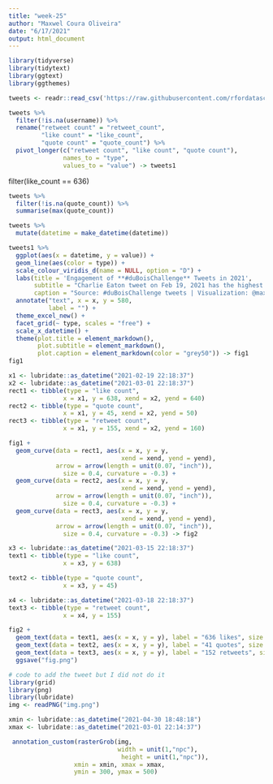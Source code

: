 ```yaml
---
title: "week-25"
author: "Maxwel Coura Oliveira"
date: "6/17/2021"
output: html_document
---
```



```r
library(tidyverse)
library(tidytext)
library(ggtext)
library(ggthemes)
```


```r
tweets <- readr::read_csv('https://raw.githubusercontent.com/rfordatascience/tidytuesday/master/data/2021/2021-06-15/tweets.csv')
```
```r
tweets %>% 
  filter(!is.na(username)) %>% 
  rename("retweet count" = "retweet_count",
         "like count" = "like_count",
         "quote count" = "quote_count") %>% 
  pivot_longer(c("retweet count", "like count", "quote count"), 
               names_to = "type",
               values_to = "value") -> tweets1
```
filter(like_count == 636)

```r
tweets %>% 
  filter(!is.na(quote_count)) %>% 
  summarise(max(quote_count))
```

```r
tweets %>% 
  mutate(datetime = make_datetime(datetime))
```





```r
tweets1 %>% 
  ggplot(aes(x = datetime, y = value)) + 
  geom_line(aes(color = type)) +
  scale_colour_viridis_d(name = NULL, option = "D") +
  labs(title = 'Engagement of **#duBoisChallenge** Tweets in 2021',
       subtitle = "Charlie Eaton tweet on Feb 19, 2021 has the highest engagement of #duBoisChallenge",
       caption = "Source: #duBoisChallenge tweets | Visualization: @maxwelco") +
  annotate("text", x = x, y = 580, 
           label = "") +
  theme_excel_new() +
  facet_grid(~ type, scales = "free") +
  scale_x_datetime() +
  theme(plot.title = element_markdown(),
        plot.subtitle = element_markdown(),
        plot.caption = element_markdown(color = "grey50")) -> fig1
fig1
```


```r
x1 <- lubridate::as_datetime("2021-02-19 22:18:37")
x2 <- lubridate::as_datetime("2021-03-01 22:18:37")
rect1 <- tibble(type = "like count",
               x = x1, y = 638, xend = x2, yend = 640)
rect2 <- tibble(type = "quote count",
               x = x1, y = 45, xend = x2, yend = 50)
rect3 <- tibble(type = "retweet count",
               x = x1, y = 155, xend = x2, yend = 160)
```


```r
fig1 +
  geom_curve(data = rect1, aes(x = x, y = y, 
                               xend = xend, yend = yend),
             arrow = arrow(length = unit(0.07, "inch")), 
               size = 0.4, curvature = -0.3) +
  geom_curve(data = rect2, aes(x = x, y = y, 
                               xend = xend, yend = yend),
             arrow = arrow(length = unit(0.07, "inch")), 
               size = 0.4, curvature = -0.3) + 
  geom_curve(data = rect3, aes(x = x, y = y, 
                               xend = xend, yend = yend),
             arrow = arrow(length = unit(0.07, "inch")), 
               size = 0.4, curvature = -0.3) -> fig2
```


```r
x3 <- lubridate::as_datetime("2021-03-15 22:18:37")
text1 <- tibble(type = "like count", 
               x = x3, y = 638)

text2 <- tibble(type = "quote count",
               x = x3, y = 45)

x4 <- lubridate::as_datetime("2021-03-18 22:18:37")
text3 <- tibble(type = "retweet count",
               x = x4, y = 155)
```


```r
fig2 +
  geom_text(data = text1, aes(x = x, y = y), label = "636 likes", size = 3) +
  geom_text(data = text2, aes(x = x, y = y), label = "41 quotes", size = 3) +
  geom_text(data = text3, aes(x = x, y = y), label = "152 retweets", size = 3) +
  ggsave("fig.png")
```


```r
# code to add the tweet but I did not do it
library(grid)
library(png)
library(lubridate)
img <- readPNG("img.png")

xmin <- lubridate::as_datetime("2021-04-30 18:48:18")
xmax <- lubridate::as_datetime("2021-03-01 22:14:37")

 annotation_custom(rasterGrob(img, 
                              width = unit(1,"npc"), 
                               height = unit(1,"npc")), 
                  xmin = xmin, xmax = xmax, 
                  ymin = 300, ymax = 500) 
```


